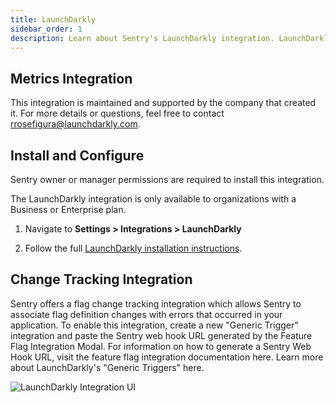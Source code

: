 ```yaml
---
title: LaunchDarkly
sidebar_order: 1
description: Learn about Sentry's LaunchDarkly integration. LaunchDarkly enables organizations to use Sentry errors as a metric in their LaunchDarkly experiments.
---
```


## Metrics Integration

This integration is maintained and supported by the company that created it. For more details or questions, feel free to contact rrosefigura@launchdarkly.com.

## Install and Configure

<Note>

Sentry owner or manager permissions are required to install this integration.

</Note>

<Note>

The LaunchDarkly integration is only available to organizations with a Business or Enterprise plan.

</Note>

1. Navigate to **Settings > Integrations > LaunchDarkly**

2. Follow the full [LaunchDarkly installation instructions](https://docs.launchdarkly.com/integrations/sentry).

## Change Tracking Integration

Sentry offers a flag change tracking integration which allows Sentry to associate flag definition changes with errors that occurred in your application. To enable this integration, create a new <Link to="https://app.launchdarkly.com/settings/integrations?q=generic+trigger">"Generic Trigger"</Link> integration and paste the Sentry web hook URL generated by the Feature Flag Integration Modal. For information on how to generate a Sentry Web Hook URL, visit the <PlatformLink to="/product/issues/issue-details/#feature-flags">feature flag integration documentation here</PlatformLink>. Learn more about LaunchDarkly's "Generic Triggers" <Link to="https://docs.launchdarkly.com/home/releases/triggers">here</Link>.

![LaunchDarkly Integration UI](./img/launchdarkly-ui.png)
